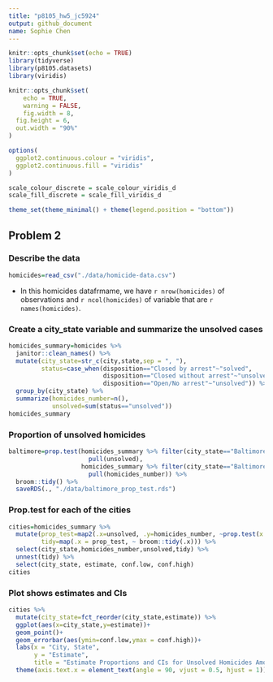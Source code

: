 ```yaml
---
title: "p8105_hw5_jc5924"
output: github_document
name: Sophie Chen
---
```


```r
knitr::opts_chunk$set(echo = TRUE)
library(tidyverse)
library(p8105.datasets)
library(viridis)

knitr::opts_chunk$set(
	echo = TRUE,
	warning = FALSE,
	fig.width = 8, 
  fig.height = 6,
  out.width = "90%"
)

options(
  ggplot2.continuous.colour = "viridis",
  ggplot2.continuous.fill = "viridis"
)

scale_colour_discrete = scale_colour_viridis_d
scale_fill_discrete = scale_fill_viridis_d

theme_set(theme_minimal() + theme(legend.position = "bottom"))
```
## Problem 2
### Describe the data
```r
homicides=read_csv("./data/homicide-data.csv")
```
* In this homicides datafrmame, we have `r nrow(homicides)` of observations and `r ncol(homicides)` of variable that are `r names(homicides)`.

### Create a city_state variable and summarize the unsolved cases
```r
homicides_summary=homicides %>% 
  janitor::clean_names() %>% 
  mutate(city_state=str_c(city,state,sep = ", "),
         status=case_when(disposition=="Closed by arrest"~"solved",
                          disposition=="Closed without arrest"~"unsolved",
                          disposition=="Open/No arrest"~"unsolved")) %>% 
  group_by(city_state) %>% 
  summarize(homicides_number=n(),
            unsolved=sum(status=="unsolved"))
homicides_summary
```
### Proportion of unsolved homicides
```r
baltimore=prop.test(homicides_summary %>% filter(city_state=="Baltimore, MD") %>% 
                      pull(unsolved),
                    homicides_summary %>% filter(city_state=="Baltimore, MD") %>% 
                      pull(homicides_number)) %>% 
  broom::tidy() %>% 
  saveRDS(., "./data/baltimore_prop_test.rds")
```
### Prop.test for each of the cities 
```r
cities=homicides_summary %>% 
  mutate(prop_test=map2(.x=unsolved, .y=homicides_number, ~prop.test(x = .x, n = .y)),
         tidy=map(.x = prop_test, ~ broom::tidy(.x))) %>% 
  select(city_state,homicides_number,unsolved,tidy) %>% 
  unnest(tidy) %>% 
  select(city_state, estimate, conf.low, conf.high)
cities
```
### Plot shows estimates and CIs
```r
cities %>% 
  mutate(city_state=fct_reorder(city_state,estimate)) %>% 
  ggplot(aes(x=city_state,y=estimate))+
  geom_point()+
  geom_errorbar(aes(ymin=conf.low,ymax = conf.high))+
  labs(x = "City, State",
       y = "Estimate",
       title = "Estimate Proportions and CIs for Unsolved Homicides Among Each of the Cities")+
  theme(axis.text.x = element_text(angle = 90, vjust = 0.5, hjust = 1))
```






